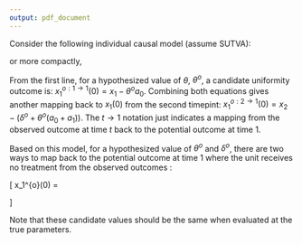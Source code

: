 ```yaml
---
output: pdf_document
---
```


Consider the following individual causal model (assume SUTVA):

\begin{align*}
\label{causal_model}
x_1(a_0) &= x_1(0)  + \theta a_0 \\
x_2(a_1, a_0) &= x_2(0, a_0)  + \theta a_1 \\
x_2(0, a_0) &= x_1(a_0) + \delta
\end{align*}

or more compactly,

\begin{align*}
x_1(a_0) &= x_1(0)  + \theta a_0 \\
x_2(a_1, a_0) &= x_1(a_0) + \delta  + \theta a_1 \\
\end{align*}

From the first line, for a hypothesized value of $\theta$, $\theta^o$, a candidate uniformity outcome is: $x_1^{o:1\to1}(0) = x_1 - \theta^o a_0$. Combining both equations gives another mapping back to $x_1(0)$ from the second timepint: $x_1^{o:2\to1}(0) = x_2 - (\delta^o + \theta^o(a_0 + a_1))$. The $t \to 1$ notation just indicates a mapping from the observed outcome at time $t$ back to the potential outcome at time 1.

Based on this model, for a hypothesized value of $\theta^o$ and $\delta^o$, there are two ways to map back to the potential outcome at time 1 where the unit receives no treatment from the observed outcomes :

\[
x_1^{o}(0) =
\begin{cases}
x_1 - \theta^o a_0 \\
x_2 - (\delta^o + \theta^o(a_0 + a_1))
\end{cases}
\]

Note that these candidate values should be the same when evaluated at the true parameters.

